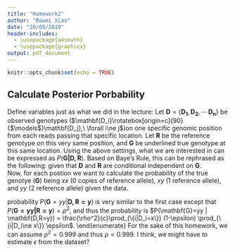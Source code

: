 ```yaml
---
title: "Homework2"
author: "Bowei Xiao"
date: "20/09/2019"
header-includes:
  - \usepackage{amsmath}
  - \usepackage{graphicx}
output: pdf_document
---
```


```r
knitr::opts_chunk$set(echo = TRUE)
```
\newcommand{\indep}{\rotatebox[origin=c]{90}{$\models$}}

## Calculate Posterior Porbability

Define variables just as what we did in the lecture: Let $\mathbf{D}=\{\mathbf{D_1},\mathbf{D_2},\cdots\,\mathbf{D_n}\}$ be observed genotypes ($\mathbf{D_i}\indep\mathbf{D_j},\ \forall i\ne j$)on one specific genomic position from each reads passing that specific location. Let $\mathbf{R}$ be the reference genotype on this very same position, and $\mathbf{G}$ be underlined true genotype at this same location. Using the above settings, what we are interested in can be expressed as $P(\mathbf{G|D,R})$. Based on Baye's Rule, this can be rephrased as the following:
\begin{eqnarray*}
P(\mathbf{G|D,R}|)&=&\frac{P(\mathbf{D|G,R)}*P(\mathbf{G|R}))}{P(\mathbf{D|R})} \\
&=& \frac{P(\mathbf{D|G})*P(\mathbf{G|R})}{P(\mathbf{D|R})}
\end{eqnarray*}
given that $\mathbf{D}$ and $\mathbf{R}$ are conditional independent on $\mathbf{G}$.\
Now, for each postion we want to calculate the probability of the true genotye ($\mathbf{G}$) being $xx$ (0 copies of reference allele), $xy$ (1 reference allele), and $yy$ (2 reference allele) given the data.
\begin{enumerate}
\item To calculate the first case where $P(\mathbf{G}=xx | \mathbf{D,R=y}) = \frac{P(\mathbf{D|G}=xx)*P(\mathbf{G}=xx|\mathbf{R=y})}{P(\mathbf{D|R=y})}$.
These three parts can be calculated separately as below:
\begin{itemize}
\item
\begin{eqnarray*}
P(\mathbf{D|G}=xx) &=& \prod_{i=1}^n P(D_i|\mathbf{G}=xx)\\
&=& \prod_{\{i|D_i=x\}} P(D_i|\mathbf{G}=xx) * \prod_{\{i|D_i\ne x\}} P(D_i|\mathbf{G=xx})
\end{eqnarray*}
The first probability is simply $(1-\epsilon)$ where as the second probability is $\epsilon$, assuming $\epsilon$ being the error made when genotyping on the read.\
\item $P(\mathbf{G=xx|R=y})$ is simply the frequency of non-reference allele squared ($(1-\rho)^2$) based on Hardy-Weinberg Equilibirum (HWE).
\item $P(\mathbf{D|R=y})$: This is a scaling constant and does not depend on $\mathbf{G}$, we noted it as $c$ for now. This can be solved (by computer of course) using the fact that $P(\mathbf{G}=xx | \mathbf{D,R=y})+P(\mathbf{G}=xy | \mathbf{D,R=y})+P(\mathbf{G}=yy | \mathbf{D,R=y})=1$
\end{itemize}
To sum up, the probability that $P(\mathbf{G}=xx | \mathbf{D,R=y}) = \frac{(1-\rho)^2}{c}\prod_{\{i|D_i=x\}} (1-\epsilon) \prod_{\{i|D_i\ne x\}} \epsilon$.
\item $P(\mathbf{G}=xy | \mathbf{D,R=y}) = \frac{P(\mathbf{D|G}=xy)*P(\mathbf{G}=xy|\mathbf{R=y})}{P(\mathbf{D|R=y})}$
\begin{itemize}
\item 
\begin{eqnarray*}
P(\mathbf{D|G}=xy) &=& \prod_{i=1}^n P(D_i|\mathbf{G}=xy)\\
&=& \prod_{i|D_i\in {x,y}} P(D_i|\mathbf{G}=xy) * \prod_{i|D_i\notin {x,y}} P(D_i|\mathbf{G}=xy)  
\end{eqnarray*}
The first probability is $\frac{1}{2}(1-\epsilon)+\frac{\epsilon/3}{2}$ and the second probability is $\frac{\epsilon}{3}$.
\item $P(\mathbf{G=xy|R=y})$ is simply $2*\rho*(1-\rho)$ based on HWE.
\item $P(\mathbf{D|R=y})$: as before, this is a constant $c$.
\end{itemize}
To sum up, the probability that $P(\mathbf{G}=xy | \mathbf{D,R=y}) = \frac{2*\rho*(1-\rho)}{c} \prod_{\{i|D_i\in {x,y}\}}\frac{1-2/3\epsilon}{2} * \prod_{\{i|D_i\notin {x,y}\}} \frac{\epsilon}{3}$
\item The last probability $P(\mathbf{G}=yy | \mathbf{D,R=y})$ is very similar to the first case except that $P(\mathbf{G=yy|R=y}) = \rho^2$, and thus the probability is $P(\mathbf{G}=yy | \mathbf{D,R=y}) = \frac{\rho^2}{c}\prod_{\{i|D_i=x\}} (1-\epsilon) \prod_{\{i|D_i\ne x\}} \epsilon$. 
\end{enumerate}
For the sake of this homework, we can assume $\rho^2=0.999$ and thus $\rho=0.999$. I think, we might have to estimate $\epsilon$ from the dataset?
